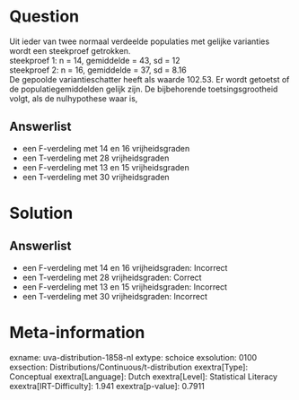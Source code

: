 Question
========

Uit ieder van twee normaal verdeelde populaties met gelijke varianties
wordt een steekproef getrokken.\
steekproef 1: n = 14, gemiddelde = 43, sd = 12\
steekproef 2: n = 16, gemiddelde = 37, sd = 8.16\
De gepoolde variantieschatter heeft als waarde 102.53. Er wordt getoetst
of de populatiegemiddelden gelijk zijn. De bijbehorende
toetsingsgrootheid volgt, als de nulhypothese waar is,

Answerlist
----------

* een F-verdeling met 14 en 16 vrijheidsgraden
* een T-verdeling met 28 vrijheidsgraden
* een F-verdeling met 13 en 15 vrijheidsgraden
* een T-verdeling met 30 vrijheidsgraden

Solution
========

Answerlist
----------

* een F-verdeling met 14 en 16 vrijheidsgraden: Incorrect
* een T-verdeling met 28 vrijheidsgraden: Correct
* een F-verdeling met 13 en 15 vrijheidsgraden: Incorrect
* een T-verdeling met 30 vrijheidsgraden: Incorrect

Meta-information
================
exname: uva-distribution-1858-nl
extype: schoice
exsolution: 0100
exsection: Distributions/Continuous/t-distribution
exextra[Type]: Conceptual
exextra[Language]: Dutch
exextra[Level]: Statistical Literacy
exextra[IRT-Difficulty]: 1.941
exextra[p-value]: 0.7911
